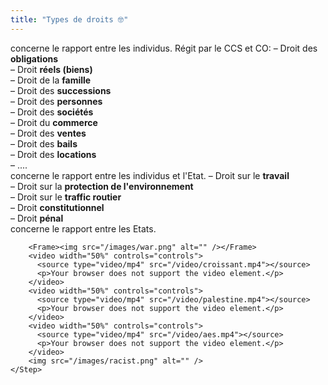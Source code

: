 ```yaml
---
title: "Types de droits 🤓"
---
```


<Steps>
    <Step title="Droit privé">
        <Note>concerne le rapport entre les individus.</Note>
        Régit par le CCS et CO:
        <CardGroup cols={2}>
        <Card title="CCS" icon="square-1">
            – Droit des <b>obligations</b><br />
            – Droit <b>réels (biens)</b><br />
            – Droit de la <b>famille</b><br />
            – Droit des <b>successions</b><br />
            – Droit des <b>personnes</b><br />
        </Card>
        <Card title="CCS" icon="square-2">
            – Droit des <b>sociétés</b><br />
            – Droit du <b>commerce</b><br />
            – Droit des <b>ventes</b><br />
            – Droit des <b>bails</b><br />
            – Droit des <b>locations</b><br />
            – ....<br />
        </Card>
        </CardGroup>
    </Step>
    <Step title="Droit public">
        <Note>concerne le rapport entre les individus et l'Etat.</Note>
        <Card title="Exemples">
            – Droit sur le <b>travail</b><br />
            – Droit sur la <b>protection de l'environnement</b><br />
            – Droit sur le <b>traffic routier</b><br />
            – Droit <b>constitutionnel</b><br />
            – Droit <b>pénal</b><br />
        </Card>
    </Step>
    <Step title="Droit international 🤡">
        <Note>concerne le rapport entre les Etats.</Note>

        <Frame><img src="/images/war.png" alt="" /></Frame>
        <video width="50%" controls="controls">
          <source type="video/mp4" src="/video/croissant.mp4"></source>
          <p>Your browser does not support the video element.</p>
        </video>
        <video width="50%" controls="controls">
          <source type="video/mp4" src="/video/palestine.mp4"></source>
          <p>Your browser does not support the video element.</p>
        </video>
        <video width="50%" controls="controls">
          <source type="video/mp4" src="/video/aes.mp4"></source>
          <p>Your browser does not support the video element.</p>
        </video>
        <img src="/images/racist.png" alt="" />
    </Step>
</Steps>
